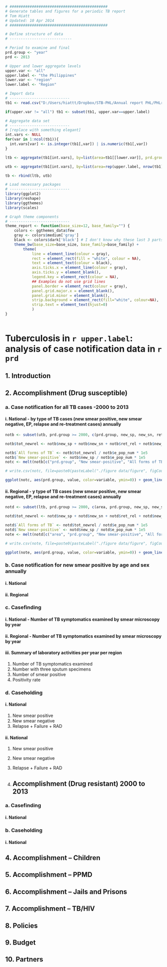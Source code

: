 ```r
# ############################################
# Generate tables and figures for a periodic TB report
# Tom Hiatt
# Updated: 10 Apr 2014
# ############################################

# Define structure of data
# ----------------------------

# Period to examine and final
prd.group <- "year"
prd <- 2013

# Upper and lower aggregate levels
upper.var <- "all"
upper.label <- "the Philippines"
lower.var <- "region"
lower.label <- "Region"

# Import data
# ---------------------------
tb1 <- read.csv("D:/Users/hiattt/Dropbox/STB-PHL/Annual report PHL/PHLraw.csv") 

if(upper.var != "all") tb1 <- subset(tb1, upper.var==upper.label)

# Aggregate data set
# ---------------------------
# [replace with something elegant]
int.vars <- NULL
for(var in 1:ncol(tb1)){
  int.vars[var] <- is.integer(tb1[,var]) | is.numeric(tb1[,var])
}

ltb <- aggregate(tb1[int.vars], by=list(area=tb1[[lower.var]], prd.group=tb1[[prd.group]]), FUN=sum, na.rm=TRUE)

utb <- aggregate(tb1[int.vars], by=list(area=rep(upper.label, nrow(tb1)), prd.group=tb1[[prd.group]]), FUN=sum, na.rm=TRUE)

tb <- rbind(ltb, utb)

# Load necessary packages
# ---------------------------
library(ggplot2)
library(reshape)
library(ggthemes)
library(scales)

# Graph theme components
# ---------------------------
theme_report <- function(base_size=12, base_family="") {
    colors <- ggthemes_data$few
    gray <- colors$medium['gray']
    black <- colors$dark['black'] # I don't know why these last 3 parts are needed, but they are. List is here: http://docs.ggplot2.org/0.9.2.1/theme.html
    theme_bw(base_size=base_size, base_family=base_family) +
        theme(
            line = element_line(colour = gray),
            rect = element_rect(fill = "white", colour = NA),
            text = element_text(colour = black),
            axis.ticks.x = element_line(colour = gray),
            axis.ticks.y = element_blank(),
            legend.key = element_rect(colour = NA),
            ## Examples do not use grid lines
            panel.border = element_rect(colour = gray),
            panel.grid.major.x = element_blank(),
            panel.grid.minor = element_blank(),
            strip.background = element_rect(fill="white", colour=NA),
            strip.text = element_text(hjust=0)
            )
}



```

Tuberculosis in `r upper.label`: analysis of case notification data in `r prd`
========================================================

1.  Introduction
--------------------------------------------------------

2.	Accomplishment (Drug susceptible)
--------------------------------------------------------

### a.	Case notification for all TB cases -2000 to 2013

#### i.	National - by type of TB cases (new smear positive, new smear negative, EP, relapse and re-treatment cases) annually

```r
notb <- subset(utb, prd.group >= 2000, c(prd.group, new_sp, new_sn, ret_rel, new_ep, new_sp, e_pop_num))

notb$tot_newrel <- notb$new_sp + notb$new_sn + notb$ret_rel + notb$new_ep 

notb$`All forms of TB` <- notb$tot_newrel / notb$e_pop_num * 1e5
notb$`New smear-positive` <- notb$new_sp / notb$e_pop_num * 1e5
notc <- melt(notb[c("prd.group", "New smear-positive", "All forms of TB")], id=1)

# write.csv(notc, file=paste0(pasteLabel("./figure data/figure", figCount, "f-notif-trend", insLink=FALSE), ".csv"), row.names=FALSE)

ggplot(notc, aes(prd.group, value, color=variable, ymin=0)) + geom_line(size=1) + theme_report() + scale_x_continuous("") + scale_y_continuous("TB cases per 100 000", breaks = pretty_breaks()) + theme(legend.position="none") + geom_text(data=subset(notc, prd.group==max(notc$prd.group)), aes(label=variable), hjust=1.1, vjust=3) + scale_color_brewer(type="qual", palette=6) + ggtitle(paste0("Tuberculosis case notification rate (all forms and new smear-positive) \nper 100 000 population in ", upper.label, ", ", min(notc$prd.group), "–", max(notc$prd.group)))

```

#### ii.	Regional - y type of TB cases (new smear positive, new smear negative, EP, relapse and re-treatment cases) annually

```r
notd <- subset(ltb, prd.group >= 2000, c(area, prd.group, new_sp, new_sn, ret_rel, new_ep, new_sp, e_pop_num))

notd$tot_newrel <- notd$new_sp + notd$new_sn + notd$ret_rel + notd$new_ep 

notd$`All forms of TB` <- notd$tot_newrel / notd$e_pop_num * 1e5
notd$`New smear-positive` <- notd$new_sp / notd$e_pop_num * 1e5
note <- melt(notd[c("area", "prd.group", "New smear-positive", "All forms of TB")], id=1)

# write.csv(note, file=paste0(pasteLabel("./figure data/figure", figCount, "f-notif-trend", insLink=FALSE), ".csv"), row.names=FALSE)

ggplot(note, aes(prd.group, value, color=variable, ymin=0)) + geom_line(size=1) + theme_report() + scale_x_continuous("") + scale_y_continuous("TB cases per 100 000", breaks = pretty_breaks()) + theme(legend.position="none") + geom_text(data=subset(note, prd.group==max(note$prd.group)), aes(label=variable), hjust=1.1, vjust=3) + scale_color_brewer(type="qual", palette=6) + ggtitle(paste0("Tuberculosis case notification rate (all forms and new smear-positive) \nper 100 000 population in ", upper.label, ", ", min(note$prd.group), "–", max(note$prd.group)))

```

### b.	Case notification for new smear positive by age and sex annually

#### i.	National

#### ii.	Regional

### c.	Casefinding

#### i.	National - Number of TB symptomatics examined by smear microscopy by year 

#### ii.	Regional - Number of TB symptomatics examined by smear microscopy by year 

#### iii.	Summary of laboratory activities per year per region

1.	Number of TB symptomatics examined
2.	Number with three sputum specimens
3.	Number of smear positive
4.	Positivity rate

### d.	Caseholding

#### i.	National

1.	New smear positive
2.	New smear negative
3.	Relapse + Failure + RAD

#### ii.	National

1.	New smear positive
2.	New smear negative
3.	Relapse + Failure + RAD

3.	Accomplishment (Drug resistant) 2000 to 2013
--------------------------------------------------------

### a.	Casefinding

#### i.	National

### b.	Caseholding

#### i.	National 

4.	Accomplishment – Children
--------------------------------------------------------

5.	Accomplishment – PPMD
--------------------------------------------------------

6.	Accomplishment – Jails and Prisons
--------------------------------------------------------

7.	Accomplishment – TB/HIV
--------------------------------------------------------

8.	Policies
--------------------------------------------------------

9.	Budget
--------------------------------------------------------

10.	Partners
--------------------------------------------------------

